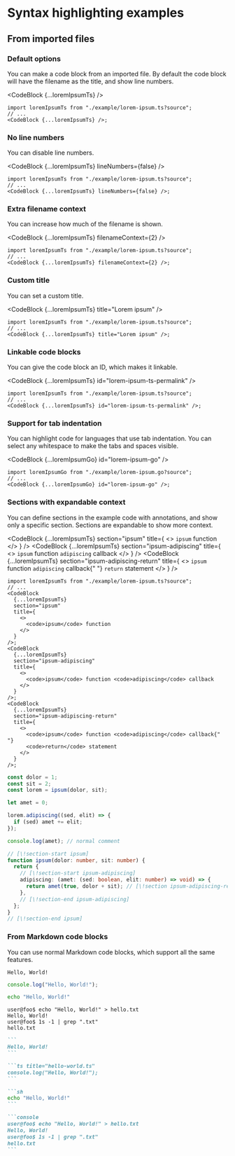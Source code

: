 
# Syntax highlighting examples

## From imported files

### Default options

You can make a code block from an imported file. By default the code block will
have the filename as the title, and show line numbers.

<CodeBlock {...loremIpsumTs} />

```tsx title="Code to make this example"
import loremIpsumTs from "./example/lorem-ipsum.ts?source";
// ...
<CodeBlock {...loremIpsumTs} />;
```

### No line numbers

You can disable line numbers.

<CodeBlock {...loremIpsumTs} lineNumbers={false} />

```tsx title="Code to make this example"
import loremIpsumTs from "./example/lorem-ipsum.ts?source";
// ...
<CodeBlock {...loremIpsumTs} lineNumbers={false} />;
```

### Extra filename context

You can increase how much of the filename is shown.

<CodeBlock {...loremIpsumTs} filenameContext={2} />

```tsx title="Code to make this example"
import loremIpsumTs from "./example/lorem-ipsum.ts?source";
// ...
<CodeBlock {...loremIpsumTs} filenameContext={2} />;
```

### Custom title

You can set a custom title.

<CodeBlock {...loremIpsumTs} title="Lorem ipsum" />

```tsx title="Code to make this example"
import loremIpsumTs from "./example/lorem-ipsum.ts?source";
// ...
<CodeBlock {...loremIpsumTs} title="Lorem ipsum" />;
```

### Linkable code blocks

You can give the code block an ID, which makes it linkable.

<CodeBlock {...loremIpsumTs} id="lorem-ipsum-ts-permalink" />

```tsx title="Code to make this example"
import loremIpsumTs from "./example/lorem-ipsum.ts?source";
// ...
<CodeBlock {...loremIpsumTs} id="lorem-ipsum-ts-permalink" />;
```

### Support for tab indentation

You can highlight code for languages that use tab indentation. You can select
any whitespace to make the tabs and spaces visible.

<CodeBlock {...loremIpsumGo} id="lorem-ipsum-go" />

```tsx title="Code to make this example"
import loremIpsumGo from "./example/lorem-ipsum.go?source";
// ...
<CodeBlock {...loremIpsumGo} id="lorem-ipsum-go" />;
```

### Sections with expandable context

You can define sections in the example code with annotations, and show only a
specific section. Sections are expandable to show more context.

<CodeBlock
  {...loremIpsumTs}
  section="ipsum"
  title={
    <>
      <code>ipsum</code> function
    </>
  }
/>
<CodeBlock
  {...loremIpsumTs}
  section="ipsum-adipiscing"
  title={
    <>
      <code>ipsum</code> function <code>adipiscing</code> callback
    </>
  }
/>
<CodeBlock
  {...loremIpsumTs}
  section="ipsum-adipiscing-return"
  title={
    <>
      <code>ipsum</code> function <code>adipiscing</code> callback{" "}
      <code>return</code> statement
    </>
  }
/>

```tsx title="Code to make this example"
import loremIpsumTs from "./example/lorem-ipsum.ts?source";
// ...
<CodeBlock
  {...loremIpsumTs}
  section="ipsum"
  title={
    <>
      <code>ipsum</code> function
    </>
  }
/>;
<CodeBlock
  {...loremIpsumTs}
  section="ipsum-adipiscing"
  title={
    <>
      <code>ipsum</code> function <code>adipiscing</code> callback
    </>
  }
/>;
<CodeBlock
  {...loremIpsumTs}
  section="ipsum-adipiscing-return"
  title={
    <>
      <code>ipsum</code> function <code>adipiscing</code> callback{" "}
      <code>return</code> statement
    </>
  }
/>;
```

```ts title="Example annotated code"
const dolor = 1;
const sit = 2;
const lorem = ipsum(dolor, sit);

let amet = 0;

lorem.adipiscing((sed, elit) => {
  if (sed) amet += elit;
});

console.log(amet); // normal comment

// [\!section-start ipsum]
function ipsum(dolor: number, sit: number) {
  return {
    // [\!section-start ipsum-adipiscing]
    adipiscing: (amet: (sed: boolean, elit: number) => void) => {
      return amet(true, dolor + sit); // [\!section ipsum-adipiscing-return]
    },
    // [\!section-end ipsum-adipiscing]
  };
}
// [\!section-end ipsum]
```

### From Markdown code blocks

You can use normal Markdown code blocks, which support all the same features.

```
Hello, World!
```

```ts title="hello-world.ts"
console.log("Hello, World!");
```

```sh
echo "Hello, World!"
```

```console
user@foo$ echo "Hello, World!" > hello.txt
Hello, World!
user@foo$ 1s -1 | grep ".txt"
hello.txt
```

````md title="Code to make this example"
```
Hello, World!
```

```ts title="hello-world.ts"
console.log("Hello, World!");
```

```sh
echo "Hello, World!"
```

```console
user@foo$ echo "Hello, World!" > hello.txt
Hello, World!
user@foo$ 1s -1 | grep ".txt"
hello.txt
```
````
